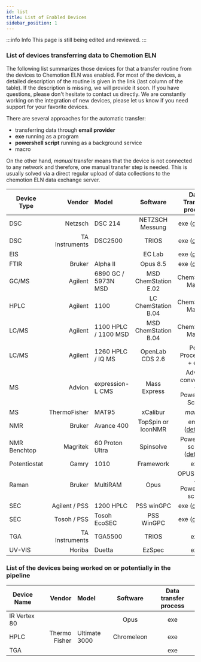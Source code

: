 ```yaml
---
id: list
title: List of Enabled Devices
sidebar_position: 1
---
```


:::info Info
This page is still being edited and reviewed.
:::

### List of devices transferring data to Chemotion ELN

The following list summarizes those devices for that a transfer routine from the devices to Chemotion ELN was enabled.
For most of the devices, a detailed description of the routine is given in the link (last column of the table). If the
description is missing, we will provide it soon. If you have questions, please don't hesitate to contact us directly. We
are constantly working on the integration of new devices, please let us know if you need support for your favorite
devices.

There are several approaches for the automatic transfer:

- transferring data through **email provider**
- **exe** running as a program
- **powershell script** running as a background service
- macro

On the other hand, _manual_ transfer means that the device is not connected to any network and therefore, one manual transfer step is needed. This is
usually solved via a direct regular upload of data collections to the chemotion ELN data exchange server.

| Device Type  |         Vendor | Model                |       Software       |            Data Transfer process            |
| ------------ | -------------: | :------------------- | :------------------: | :-----------------------------------------: |
| DSC          |        Netzsch | DSC 214              |   NETZSCH Messung    |            exe ([details](dsc))             |
| DSC          | TA Instruments | DSC2500              |        TRIOS         |            exe ([details](dsc))             |
| EIS          |                |                      |        EC Lab        |            exe ([details](eis))             |
| FTIR         |         Bruker | Alpha II             |       Opus 8.5       |             exe ([details](ir))             |
| GC/MS        |        Agilent | 6890 GC / 5973N MSD  | MSD ChemStation E.02 |              ChemStation Macro              |
| HPLC         |        Agilent | 1100                 | LC ChemStation B.04  |              ChemStation Macro              |
| LC/MS        |        Agilent | 1100 HPLC / 1100 MSD | MSD ChemStation B.04 |              ChemStation Macro              |
| LC/MS        |        Agilent | 1260 HPLC / IQ MS    |   OpenLab CDS 2.6    |            Post Processing + exe            |
| MS           |         Advion | expression-L CMS     |     Mass Express     |    Advion conversion + Powershell Script    |
| MS           |   ThermoFisher | MAT95                |       xCalibur       |                  _manual_                   |
| NMR          |         Bruker | Avance 400           |  TopSpin or IconNMR  |        email ([details](nmr/bruker))        |
| NMR Benchtop |       Magritek | 60 Proton Ultra      |      Spinsolve       | Powershell script ([details](nmr/magritek)) |
| Potentiostat |          Gamry | 1010                 |      Framework       |                     exe                     |
| Raman        |         Bruker | MultiRAM             |         Opus         |       OPUS Macro + Powershell script        |
| SEC          |  Agilent / PSS | 1200 HPLC            |      PSS winGPC      |            exe ([details](sec))             |
| SEC          |    Tosoh / PSS | Tosoh EcoSEC         |      PSS WinGPC      |            exe ([details](sec))             |
| TGA          | TA Instruments | TGA5500              |        TRIOS         |                     exe                     |
| UV-VIS       |         Horiba | Duetta               |        EzSpec        |                     exe                     |

### List of the devices being worked on or potentially in the pipeline

| Device Name  |        Vendor | Model         |  Software  | Data transfer process |
| ------------ | ------------: | :------------ | :--------: | :-------------------: |
| IR Vertex 80 |               |               |    Opus    |          exe          |
| HPLC         | Thermo Fisher | Ultimate 3000 | Chromeleon |          exe          |
| TGA          |               |               |            |          exe          |
